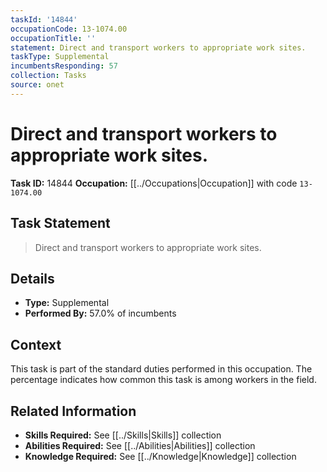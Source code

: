 ```yaml
---
taskId: '14844'
occupationCode: 13-1074.00
occupationTitle: ''
statement: Direct and transport workers to appropriate work sites.
taskType: Supplemental
incumbentsResponding: 57
collection: Tasks
source: onet
---
```

# Direct and transport workers to appropriate work sites.

**Task ID:** 14844
**Occupation:** [[../Occupations|Occupation]] with code `13-1074.00`

## Task Statement

> Direct and transport workers to appropriate work sites.

## Details

- **Type:** Supplemental
- **Performed By:** 57.0% of incumbents

## Context

This task is part of the standard duties performed in this occupation. The percentage indicates how common this task is among workers in the field.

## Related Information

- **Skills Required:** See [[../Skills|Skills]] collection
- **Abilities Required:** See [[../Abilities|Abilities]] collection
- **Knowledge Required:** See [[../Knowledge|Knowledge]] collection
